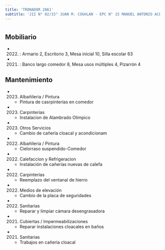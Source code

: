 ```yaml
---
title: 'TRONADOR 2861'
subtitle: 'JII N° 02/15° JUAN M. COGHLAN - EPC N° 15 MANUEL ANTONIO ACEVEDO'
---
```


#


## Mobiliario

*  (2022) : Armario 2, Escritorio 3, Mesa inicial 10, Silla escolar 63 

*  (2021) : Banco largo comedor 8, Mesa usos múltiples 4, Pizarrón 4 





## Mantenimiento

*  (2023) Albañileria / Pintura 
    + Pintura de casrpinterías en comedor

*  (2023) Carpinterías 
    + Instalacion de Alambrado Olimpico

*  (2023) Otros Servicios 
    + Cambio de cañería cloacal y acondicionam

*  (2022) Albañileria / Pintura 
    + Cielorraso suspendido-Comedor

*  (2022) Calefaccion y Refrigeracion 
    + Instalación de cañerías nuevas de calefa

*  (2022) Carpinterías 
    + Reemplazo del ventanal de hierro

*  (2022) Medios de elevación 
    + Cambio de la placa de seguridades

*  (2022) Sanitarias 
    + Reparar y limpiar cámara desengrasadora

*  (2021) Cubiertas / Impermeabilizaciones 
    + Reparar instalaciones cloacales en baños

*  (2021) Sanitarias 
    + Trabajos en cañeria cloacal



